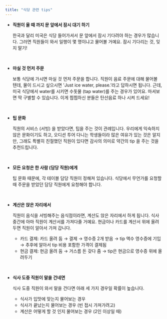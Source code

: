 ```yaml
---
title: "식당 관련 tips"
---
```


- **직원이 올 때 까지 문 앞에서 잠시 대기 하기**

  한국과 달리 미국은 식당 들어가셔서 문 앞에서 잠시 기다려야 하는 경우가 많습니다. 그러면 직원들이 와서 일행이 몇 명이냐고 물어볼 거예요. 잠시 기다리는 것, 잊지 말기!

<br />

- **마실 것 먼저 주문**

  보통 식당에 가시면 마실 것 먼저 주문을 합니다. 직원이 음료 주문에 대해 물어볼 텐데, 물이 드시고 싶으시면 'Just ice water, please.’라고 답하시면 됩니다. 근데, 미국 식당에서 water를 시키면 수돗물 (tap water)를 주는 경우가 있어요. 마셔보면 딱 구별할 수 있습니다. 이게 찝찝하신 분들은 탄산음료 하나 시켜 드세요!

<br />

- **팁 문화**

  직원의 서비스 (서빙) 을 받았다면, 팁을 주는 것이 관례입니다. 우리에게 익숙하지 않은 문화이기도 하고, 오디션 투어 다니는 학생들이라 많은 여유가 있는 것은 알지만, 그래도 특별히 친절했던 직원이 있다면 감사의 의미로 약간의 tip 을 주는 것을 추천드립니다.

<br />

- **모든 요청은 한 사람 (담당 직원)에게**

  팁 문화 때문에, 각 테이블 담당 직원이 정해져 있습니다. 식당에서 무언가를 요청할 때 주문을 받았던 담당 직원에게 요청해야 합니다.

<br />

- **계산은 앉은 자리에서**

  직원이 음식을 서빙해주는 음식점이라면, 계산도 앉은 자리에서 하게 됩니다. 식사 중간에 아마 직원이 계산서를 가져다줄 거예요. 현금이나 카드를 계산서 위에 올려두면 직원이 알아서 가져 갑니다.

  - 카드 결제: 카드 올려 둠 → 결제 → 영수증 2개 받음 → tip 액수 영수증에 기입 → 추후에 알아서 tip 비용 포함한 가격이 결제됨
  - 현금 결제: 현금 올려 둠 → 거스름 돈 갖다 줌 → tip은 현금으로 영수증 위에 올려두기

<br />

- **식사 도중 직원이 말을 건네면**

  식사 도중 직원이 와서 말을 건다면 아래 세 가지 경우일 확률이 높습니다.

  - 식사가 입맛에 맞는지 물어보는 경우
  - 식사가 끝났는지 물어보는 경우 (빈 접시 가져가려고)
  - 계산은 어떻게 할 것 인지 물어보는 경우 (2인 이상일 때)
